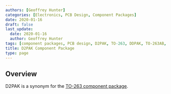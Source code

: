 ```yaml
---
authors: [Geoffrey Hunter]
categories: [Electronics, PCB Design, Component Packages]
date: 2020-01-16
draft: false
last_update:
  date: 2020-01-16
  author: Geoffrey Hunter
tags: [component packages, PCB design, D2PAK, TO-263, DDPAK, TO-263AB, TO-279, SMD-220]
title: D2PAK Component Package
type: page
---
```


## Overview

D2PAK is a synonym for the [TO-263 component package](/pcb-design/component-packages/to-263-component-package/).
